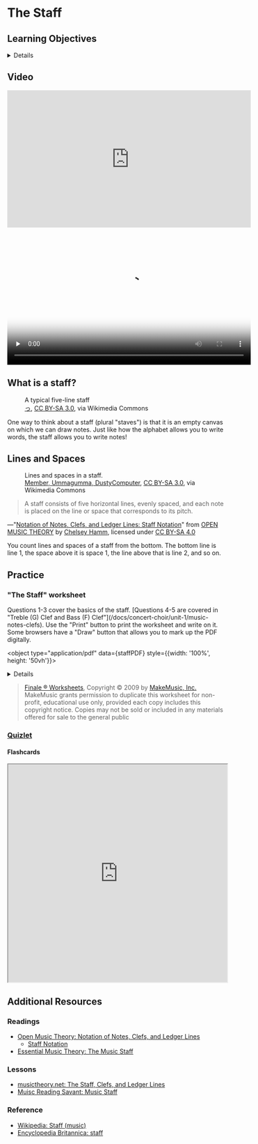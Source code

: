 




# The Staff

## Learning Objectives

<Details summary="1.A Identify, draw, and describe a staff">
  Students can identify and draw a five-line staff and describe its use in conveying pitch.
</Details>

## Video

<Tabs>
  <TabItem value="youtube" label="YouTube" default>
    <iframe width="560" height="315" src="https://www.youtube-nocookie.com/embed/9NkIWXVRF1w?si=nqK6IlantGfMfjo4" title="YouTube video player" frameborder="0" allow="accelerometer; autoplay; clipboard-write; encrypted-media; gyroscope; picture-in-picture; web-share" allowfullscreen></iframe>
  </TabItem>
  <TabItem value="theorybear" label="theorybear" default>
    <video controls width="560" height="315" poster={TheStaffVideoThumbnailJpg} preload="none">
      <picture>
        <source srcset={TheStaffVideoThumbnailWebp} type="image/webp" />
        <source srcset={TheStaffVideoThumbnailJpg} type="image/jpeg" />
        <img src={TheStaffVideoThumbnailJpg} alt="Thumbnail for The Staff video" />
      </picture>
      <track default kind="captions" srclang="en" src={useBaseUrl('/captions/The Staff captions.vtt')} />
      <source src={TheStaffVideoWebm} type="video/webm" />
      <source src={TheStaffVideoMP4} type="video/mp4" />
      Download the
      <a href={TheStaffVideoWebm}>WEBM</a>
      or
      <a href={TheStaffVideoMP4}>MP4</a>
      video.
  </video>
  </TabItem>
</Tabs>

## What is a staff?

<figure class="card card__body">

<div class="darkmodeWhiteBackground">
  <StaffSVG 
    alt="A typical five-line staff with five equally spaced horizontal lines on a white background"
    className="card__image fillWhite"
  />
</div>

<figcaption>
      A typical five-line staff
      <footer class="card__footer">
        <a href="https://commons.wikimedia.org/wiki/File:Staff240.svg">っ</a>, <a href="http://creativecommons.org/licenses/by-sa/3.0/">CC BY-SA 3.0</a>, via Wikimedia Commons
      </footer>
  </figcaption>
</figure>

One way to think about a staff (plural "staves") is that it is an empty canvas on which we can draw notes. Just like how the alphabet allows you to write words, the staff allows you to write notes! 

## Lines and Spaces

<figure class="card card__body" style={{width: '450px'}}>
  <div class="darkmodeWhiteBackground">
    <StaffLinesSpacesSVG 
      alt="A typical five-line staff with five equally spaced horizontal lines on a white background"
      className="card__image fillWhite"
      viewBox="0 0 428 140"
      width="20vw"
    />

  </div>
  <figcaption>
      Lines and spaces in a staff.
      <footer class="card__footer">
        <a href="https://commons.wikimedia.org/wiki/File:Staff_lines_and_spaces_SVG.svg">Member, Ummagumma, DustyComputer</a>, <a href="https://creativecommons.org/licenses/by-sa/3.0">CC BY-SA 3.0</a>, via Wikimedia Commons
      </footer>
  </figcaption>
</figure>

> A staff consists of five horizontal lines, evenly spaced, and each note is placed on the line or space that corresponds to its pitch.
<footer>—"<a href="https://viva.pressbooks.pub/openmusictheory/chapter/notation-of-notes-clefs-and-ledger-lines/#chapter-29-section-2">Notation of Notes, Clefs, and Ledger Lines: Staff Notation</a>" from <a href="https://viva.pressbooks.pub/openmusictheory/">OPEN MUSIC THEORY</a> by <a href="https://cnu.edu/people/chelseyhamm/">Chelsey Hamm</a>, licensed under <a href="https://creativecommons.org/licenses/by-sa/4.0/">CC BY-SA 4.0</a></footer>

You count lines and spaces of a staff from the bottom. The bottom line is line 1, the space above it is space 1, the line above that is line 2, and so on.

## Practice

### "The Staff" worksheet

<Admonition type="tip">
  Questions 1-3 cover the basics of the staff. [Questions 4-5 are covered in "Treble (G) Clef and Bass (F) Clef"](/docs/concert-choir/unit-1/music-notes-clefs). Use the "Print" button to print the worksheet and write on it. Some browsers have a "Draw" button that allows you to mark up the PDF digitally.
</Admonition>

<object type="application/pdf" data={staffPDF} style={{width: '100%', height: '50vh'}}></object>

<Details summary="Answer Key">
  <object type="application/pdf" data={staffPDFAnswerKey} style={{width: '100%', height: '50vh'}}></object>
</Details>

> <a href="https://usermanuals.finalemusic.com/Finale2012Mac/Content/Finale/Worksheets1.htm">Finale ® Worksheets</a>, Copyright © 2009 by <a href="https://www.makemusic.com/">MakeMusic, Inc.</a>
MakeMusic grants permission to duplicate this worksheet for non-profit, educational use only, provided each copy includes this copyright notice.
Copies may not be sold or included in any materials offered for sale to the general public

### [Quizlet](https://quizlet.com/826322104/concert-choir-unit-1-1a-recognizing-drawing-and-describing-a-staff-flash-cards/?new)

#### Flashcards
<iframe src="https://quizlet.com/826322104/flashcards/embed?i=4jdgf1&x=1jj1" height="500" width="100%" style={{border:0}}></iframe>

## Additional Resources

### Readings

- [Open Music Theory: Notation of Notes, Clefs, and Ledger Lines](https://viva.pressbooks.pub/openmusictheory/chapter/notation-of-notes-clefs-and-ledger-lines/)
  - [Staff Notation](https://viva.pressbooks.pub/openmusictheory/chapter/notation-of-notes-clefs-and-ledger-lines/#chapter-29-section-2)
- [Essential Music Theory: The Music Staff](https://www.essential-music-theory.com/music-staff.html)

### Lessons
- [musictheory.net: The Staff, Clefs, and Ledger Lines](https://www.musictheory.net/lessons/10)
- [Muisc Reading Savant: Music Staff](https://www.musicreadingsavant.com/music-staff/)

### Reference
- [Wikipedia: Staff (music)](https://en.wikipedia.org/wiki/Staff_(music))
- [Encyclopedia Britannica: staff](https://www.britannica.com/art/staff)
